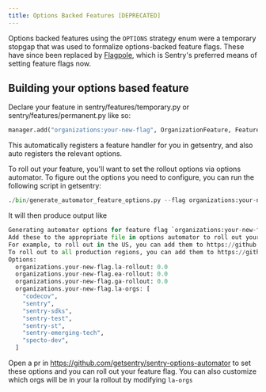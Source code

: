 ```yaml
---
title: Options Backed Features [DEPRECATED]
---
```


Options backed features using the `OPTIONS` strategy enum were a temporary stopgap
that was used to formalize options-backed feature flags. These have since been
replaced by [Flagpole](/feature-flags/flagpole/), which is Sentry's preferred
means of setting feature flags now.


## Building your options based feature
Declare your feature in sentry/features/temporary.py or
sentry/features/permanent.py like so:
```python
manager.add("organizations:your-new-flag", OrganizationFeature, FeatureHandlerStrategy.OPTIONS)
```

This automatically registers a feature handler for you in getsentry, and also
auto registers the relevant options.

To roll out your feature, you'll want to set the rollout options via options
automator. To figure out the options you need to configure, you can run the
following script in getsentry:
```python
./bin/generate_automator_feature_options.py --flag organizations:your-new-flag
```

It will then produce output like

```python
Generating automator options for feature flag `organizations:your-new-flag`
Add these to the appropriate file in options automator to roll out your feature
For example, to roll out in the US, you can add them to https://github.com/getsentry/sentry-options-automator/blob/main/options/regions/us/app.yaml
To roll out to all production regions, you can add them to https://github.com/getsentry/sentry-options-automator/blob/main/options/default/app.yaml
Options:
  organizations.your-new-flag.la-rollout: 0.0
  organizations.your-new-flag.ea-rollout: 0.0
  organizations.your-new-flag.ga-rollout: 0.0
  organizations.your-new-flag.la-orgs: [
    "codecov",
    "sentry",
    "sentry-sdks",
    "sentry-test",
    "sentry-st",
    "sentry-emerging-tech",
    "specto-dev",
  ]
```

Open a pr in https://github.com/getsentry/sentry-options-automator to set
these options and you can roll out your feature flag. You can also customize
which orgs will be in your la rollout by modifying `la-orgs`
